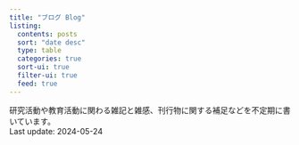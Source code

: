 ```yaml
---
title: "ブログ Blog"
listing:
  contents: posts
  sort: "date desc"
  type: table
  categories: true
  sort-ui: true
  filter-ui: true
  feed: true
---
```

研究活動や教育活動に関わる雑記と雑感、刊行物に関する補足などを不定期に書いています。  
Last update: 2024-05-24